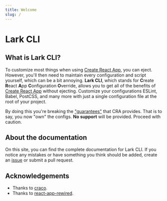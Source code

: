 ```yaml
---
title: Welcome
slug: /
---
```

# Lark CLI

## What is Lark CLI?

To customize most things when using [Create React App](https://create-react-app.dev), you can eject. However, you'll then need to maintain every configuration and script yourself, which can be a bit annoying. **Lark CLI**, which stands for **C**reate **R**eact **A**pp **C**onfiguration **O**verride, allows you to get all of the benefits of [Create React App](https://create-react-app.dev) without ejecting. Customize your configurations ESLint, Babel, PostCSS, and many more with just a single configuration file at the root of your project.


By doing this you're breaking the ["guarantees"](https://github.com/facebookincubator/create-react-app/issues/99#issuecomment-234657710) that CRA provides. That is to say, you now "own" the configs. **No support** will be provided. Proceed with caution.


## About the documentation

On this site, you can find the complete documentation for Lark CLI. If you notice any mistakes or have something you think should be added, create an [issue](https://github.com/lark-org/lark-cli/issues) or submit a pull request.

## Acknowledgements

- Thanks to [craco](https://github.com/dilanx/craco).
- Thanks to [react-app-rewired](https://github.com/timarney/react-app-rewired).
